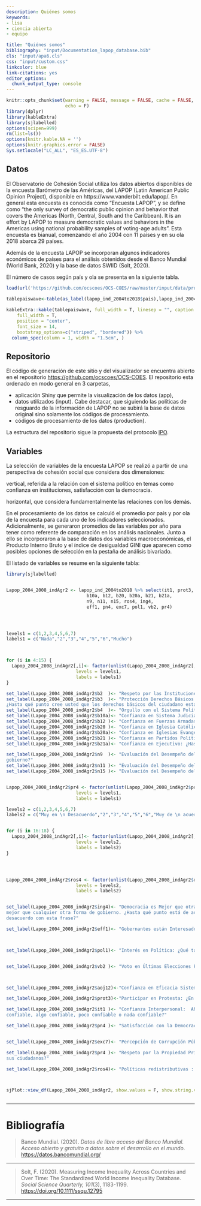 ```yaml
---
description: Quiénes somos
keywords:
- lisa
- ciencia abierta
- equipo

title: "Quiénes somos"
bibliography: "input/Documentation_lapop_database.bib"
cls: "input/apa6.cls"
css: "input/custom.css"
linkcolor: blue
link-citations: yes
editor_options:
  chunk_output_type: console
---
```


```r
knitr::opts_chunk$set(warning = FALSE, message = FALSE, cache = FALSE,
                      echo = F)
library(dplyr)
library(kableExtra)
library(sjlabelled)
options(scipen=999)
rm(list=ls())
options(knitr.kable.NA = '')
options(knitr.graphics.error = FALSE)
Sys.setlocale("LC_ALL", "ES_ES.UTF-8")

```


## Datos

El Observatorio de Cohesión Social utiliza los datos abiertos disponibles de la encuesta Barómetro de las Américas, del LAPOP (Latin American Public Opinion Project), disponible en https://www.vanderbilt.edu/lapop/. En general esta encuesta es conocida como “Encuesta LAPOP”, y se define como “the only survey of democratic public opinion and behavior that covers the Americas (North, Central, South and the Caribbean). It is an effort by LAPOP to measure democratic values and behaviors in the Americas using national probability samples of voting-age adults”. Esta encuesta es bianual, comenzando el año 2004 con 11 países y en su ola 2018 abarca 29 países.

Además de la encuesta LAPOP se incorporan algunos indicadores económicos de países para el análisis obtenidos desde el Banco Mundial (World Bank, 2020) y la base de datos SWIID (Solt, 2020).

El número de casos según país y ola se presenta en la siguiente tabla.

```r
load(url('https://github.com/ocscoes/OCS-COES/raw/master/input/data/proc/lapop_ind_2004to2018.RData'))
  
tablepaiswave<-table(as_label(lapop_ind_2004to2018$pais),lapop_ind_2004to2018$wave)

kableExtra::kable(tablepaiswave, full_width = T, linesep = "", caption = c("Número de encuestados por ola y país")) %>% kable_styling(
    full_width = T,
    position = "center",
    font_size = 14,
    bootstrap_options=c("striped", "bordered")) %>%
  column_spec(column = 1, width = "1.5cm", )
```

## Repositorio

El código de generación de este sitio y del visualizador se encuentra abierto en el repositorio [https://github.com/ocscoes/OCS-COES](https://github.com/ocscoes/OCS-COES). El repositorio esta ordenado en modo general en 3 carpetas,

- aplicación Shiny que permite la visualización de los datos (app),
- datos utilizados (input). Cabe destacar, que siguiendo las políticas de resguardo de la información de LAPOP no se subirá la base de datos original sino solamente los códigos de procesamiento.
- códigos de procesamiento de los datos (production).

La estructura del repositorio sigue la propuesta del protocolo [IPO](https://juancarloscastillo.github.io/ipo/index_es.html).

## Variables

La selección de variables de la encuesta LAPOP se realizó a partir de una perspectiva de cohesión social que considera dos dimensiones:

vertical, referida a la relación con el sistema político en temas como confianza en instituciones, satisfacción con la democracia.

horizontal, que considera fundamentalmente las relaciones con los demás.

En el procesamiento de los datos se calculó el promedio por país y por ola de la encuesta para cada uno de los indicadores seleccionados. Adicionalmente, se generaron promedios de las variables por año para tener como referente de comparación en los análisis nacionales. Junto a ello se incorporaron a la base de datos dos variables macroeconómicas, el Producto Interno Bruto y el índice de desigualdad GINI que aparecen como posibles opciones de selección en la pestaña de análisis bivariado.

El listado de variables se resume en la siguiente tabla:


```r

library(sjlabelled)


Lapop_2004_2008_indAgr2 <- lapop_ind_2004to2018 %>% select(it1, prot3, aoj12, b2, b3, b4,
                              b10a, b12, b20, b20a, b21, b21a,
                              n9, n11, n15, ros4, ing4,
                              eff1, pn4, exc7, pol1, vb2, pr4)




levels1 = c(1,2,3,4,5,6,7)
labels1 = c("Nada","2","3","4","5","6","Mucho")



for (i in 4:15) {
  Lapop_2004_2008_indAgr2[,i]<- factor(unlist(Lapop_2004_2008_indAgr2[,i]),
                          levels = levels1,
                          labels = labels1)
}

set_label(Lapop_2004_2008_indAgr2$b2  )<- "Respeto por las Instituciones: ¿Hasta qué punto tiene usted respeto por las instituciones políticas de su país?"
set_label(Lapop_2004_2008_indAgr2$b3  )<- "Protección Derechos Básicos 
¿Hasta qué punto cree usted que los derechos básicos del ciudadano están bien protegidos por el sistema político de su país? "
set_label(Lapop_2004_2008_indAgr2$b4  )<- "Orgullo con el Sistema Político: ¿Hasta qué punto se siente usted orgulloso de vivir bajo el sistema político de su país?"
set_label(Lapop_2004_2008_indAgr2$b10a)<- "Confianza en Sistema Judicial: ¿Hasta qué punto tiene confianza en el sistema de justicia?"
set_label(Lapop_2004_2008_indAgr2$b12 )<- "Confianza en Fuerzas Armadas:  ¿Hasta qué punto tiene confianza usted en las Fuerzas Armadas?"
set_label(Lapop_2004_2008_indAgr2$b20 )<- "Confianza en Iglesia Católica: ¿Hasta qué punto tiene confianza usted en la Iglesia Católica?"
set_label(Lapop_2004_2008_indAgr2$b20a)<- "Confianza en Iglesias Evangélicas : ¿Hasta qué punto tiene confianza usted en la Iglesia Evangélica?"
set_label(Lapop_2004_2008_indAgr2$b21 )<- "Confianza en Partidos Políticos:  ¿Hasta qué punto tiene confianza usted en los partidos políticos?"
set_label(Lapop_2004_2008_indAgr2$b21a)<- "Confianza en Ejecutivo: ¿Hasta qué punto tiene confianza usted en el presidente?"

set_label(Lapop_2004_2008_indAgr2$n9  )<- "Evaluación del Desempeño del Gobierno Combatiendo Corrupción: ¿Hasta qué punto diría que el gobierno actual combate la corrupción en el
gobierno?"
set_label(Lapop_2004_2008_indAgr2$n11 )<- "Evaluación del Desempeño del Gobierno en Seguridad Ciudadana: ¿Hasta qué punto diría que el gobierno actual mejora la seguridad ciudadana?"
set_label(Lapop_2004_2008_indAgr2$n15 )<- "Evaluación del Desempeño del Gobierno Manejando Economía:  ¿Hasta qué punto diría que el gobierno actual está manejando bien la economía? "


Lapop_2004_2008_indAgr2$pr4 <- factor(unlist(Lapop_2004_2008_indAgr2$pr4),
                          levels = levels1,
                          labels = labels1)

levels2 = c(1,2,3,4,5,6,7)
labels2 = c("Muy en \n Desacuerdo","2","3","4","5","6","Muy de \n acuerdo")


for (i in 16:18) {
  Lapop_2004_2008_indAgr2[,i]<- factor(unlist(Lapop_2004_2008_indAgr2[,i]),
                          levels = levels2,
                          labels = labels2)
}




Lapop_2004_2008_indAgr2$ros4 <- factor(unlist(Lapop_2004_2008_indAgr2$ros4),
                          levels = levels2,
                          labels = labels2)


set_label(Lapop_2004_2008_indAgr2$ing4)<- "Democracia es Mejor que otras Formas de Gobierno: puede que la democracia tenga problemas, pero es
mejor que cualquier otra forma de gobierno. ¿Hasta qué punto está de acuerdo o en
desacuerdo con esta frase?"

set_label(Lapop_2004_2008_indAgr2$eff1)<- "Gobernantes están Interesados en lo que la Gente Piensa: A los que gobiernan el país les interesa lo que piensa la gente como usted. ¿Hasta qué punto está de acuerdo o en desacuerdo con esta frase?"



set_label(Lapop_2004_2008_indAgr2$pol1)<- "Interés en Política: ¿Qué tanto interés tiene usted en la política: mucho, algo, poco o nada?"


set_label(Lapop_2004_2008_indAgr2$vb2 )<- "Voto en Últimas Elecciones Presidenciales:  ¿Votó usted en las últimas elecciones presidenciales?"



set_label(Lapop_2004_2008_indAgr2$aoj12)<-"Confianza en Eficacia Sistema Judicial :  Si usted fuera víctima de un robo o asalto, ¿cuánto confiaría que el sistema judicial castigue al culpable? Confiaría"

set_label(Lapop_2004_2008_indAgr2$prot3)<-"Participar en Protesta: ¿En los últimos 12 meses ha participado en una manifestación o protesta pública?"

set_label(Lapop_2004_2008_indAgr2$it1 )<- "Confianza Interpersonal:  Ahora, hablando de la gente de por aquí, ¿diría que la gente de su comunidad es muy
confiable, algo confiable, poco confiable o nada confiable?"

set_label(Lapop_2004_2008_indAgr2$pn4 )<- "Satisfacción con la Democracia: En general, ¿usted diría que está muy satisfecho(a), satisfecho(a), insatisfecho(a) o muy insatisfecho(a) con la forma en que la democracia funciona en su país?"


set_label(Lapop_2004_2008_indAgr2$exc7)<- "Percepción de Corrupción Pública: Teniendo en cuenta su experiencia o lo que ha oído mencionar, ¿la corrupción de los funcionarios públicos en el país está:"

set_label(Lapop_2004_2008_indAgr2$pr4 )<- "Respeto por la Propiedad Privada: ¿Hasta qué punto siente usted que el Estado de su país respeta la propiedad privada de
sus ciudadanos?"

set_label(Lapop_2004_2008_indAgr2$ros4)<- "Políticas redistributivas :  El Estado debe implementar políticas firmes para reducir la desigualdad de ingresos entre ricos y pobres. ¿Hasta qué punto está de acuerdo o en desacuerdo con esta frase? "



sjPlot::view_df(Lapop_2004_2008_indAgr2, show.values = F, show.string.values = T, show.labels = T, show.na = F, encoding = "Windows-1252", CSS = list("input/custom.css")) 



```

---

# Bibliografía

> Banco Mundial. (2020). _Datos de libre acceso del Banco Mundial. Acceso abierto y gratuito a datos sobre el desarrollo en el mundo_. [https://datos.bancomundial.org/](https://datos.bancomundial.org/)

---

> Solt, F. (2020). Measuring Income Inequality Across Countries and Over Time: The Standardized World Income Inequality Database. _Social Science Quarterly, 101_(3), 1183-1199. [https://doi.org/10.1111/ssqu.12795](https://doi.org/10.1111/ssqu.12795)

---